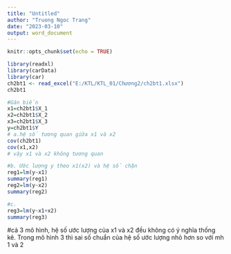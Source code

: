 ---
title: "Untitled"
author: "Truong Ngoc Trang"
date: "2023-03-10"
output: word_document
---

```{r setup, include=FALSE}
knitr::opts_chunk$set(echo = TRUE)
```

```{r}
library(readxl)
library(carData)
library(car)
ch2bt1 <- read_excel("E:/KTL/KTL_01/Chương2/ch2bt1.xlsx")
ch2bt1
```
```{r}
#Gán biến
x1=ch2bt1$X_1
x2=ch2bt1$X_2
x3=ch2bt1$X_3
y=ch2bt1$Y
# a.hệ số tương quan giữa x1 và x2
cov(ch2bt1)
cov(x1,x2)
# vậy x1 và x2 không tương quan


```
```{r}
#b. Ước lượng y theo x1(x2) và hệ số chặn
reg1=lm(y~x1)
summary(reg1)
reg2=lm(y~x2)
summary(reg2)

```
```{r}
#c.
reg3=lm(y~x1+x2)
summary(reg3)
```
#cả 3 mô hình, hệ số ước lượng của x1 và x2 đều không có ý nghĩa thống kê. Trong mô hình 3 thì sai số chuẩn của hệ số ước lượng nhỏ hơn so với mh 1 và 2
